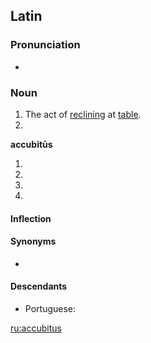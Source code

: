 ==Latin==

===Pronunciation===
* {{la-pronunc|accubitus}}

===Noun===
{{la-noun|accubitus||accubitūs|m|fourth}}

# The act of [[recline|reclining]] at [[table]].
# {{inflection of|accubitus||voc|s|lang=la}}

'''accubitūs''' {{g|m}}
# {{inflection of|accubitus||gen|s|lang=la}}
# {{inflection of|accubitus||nom|p|lang=la}}
# {{inflection of|accubitus||acc|p|lang=la}}
# {{inflection of|accubitus||voc|p|lang=la}}

====Inflection====
{{la-decl-4th|accubit}}

====Synonyms====
* {{l|la|accubitio}}

====Descendants====
* Portuguese: {{l|pt|acúbito}}

[[ru:accubitus]]